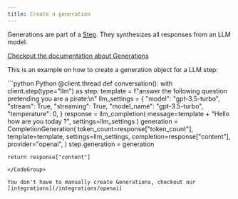```yaml
---
title: Create a generation
---
```


Generations are part of a [Step](/concepts/step). They synthesizes all responses from an LLM model.

[Checkout the documentation about Generations](/concepts/generation)

This is an example on how to create a generation object for a LLM step:

<CodeGroup>
```python Python
@client.thread
def conversation():
    with client.step(type="llm") as step:
        template = f"answer the following question pretending you are a pirate:\n"
        llm_settings = {
            "model": "gpt-3.5-turbo",
            "stream": True,
            "streaming": True,
            "model_name": "gpt-3.5-turbo",
            "temperature": 0,
        }
        response = llm_completion(
            message=template + "Hello how are you today ?", settings=llm_settings
        )
        generation = CompletionGeneration(
            token_count=response["token_count"],
            template=template,
            settings=llm_settings,
            completion=response["content"],
            provider="openai",
        )
        step.generation = generation

    return response["content"]
```
</CodeGroup>

You don't have to manually create Generations, checkout our [integrations](/integrations/openai)